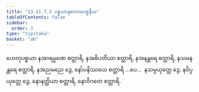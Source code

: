 ```yaml
---
title: "13.11.7.3 ပစ္စယာနုလောမပစ္စနီယ"
tableOfContents: false
sidebar:
  order: 3
type: "tipitaka"
basket: "ab"
---
```



<DynamicBreadcrumb />

<Division number="224">

<Paragraph number="4579">
ဟေတုပစ္စယာ နအာရမ္မဏေ စတ္တာရိ, နအဓိပတိယာ စတ္တာရိ, နအနန္တရေ စတ္တာရိ, နသမနန္တရေ စတ္တာရိ, နအညမညေ ဒွေ, နော်ပနိဿယေ စတ္တာရိ …ပေ…  နသမ္ပယုတ္တေ ဒွေ, နဝိပ္ပယုတ္တေ ဒွေ, နောနတ္ထိယာ စတ္တာရိ, နောဝိဂတေ စတ္တာရိ.
</Paragraph>
</Division>